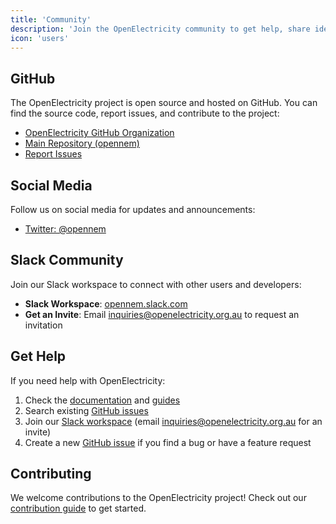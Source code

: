 ```yaml
---
title: 'Community'
description: 'Join the OpenElectricity community to get help, share ideas, and contribute to the project.'
icon: 'users'
---
```



## GitHub

The OpenElectricity project is open source and hosted on GitHub. You can find the source code, report issues, and contribute to the project:

* [OpenElectricity GitHub Organization](https://github.com/opennem)
* [Main Repository (opennem)](https://github.com/opennem/opennem)
* [Report Issues](https://github.com/opennem/opennem/issues)

## Social Media

Follow us on social media for updates and announcements:

* [Twitter: @opennem](https://twitter.com/opennem)

## Slack Community

Join our Slack workspace to connect with other users and developers:

* **Slack Workspace**: [opennem.slack.com](https://opennem.slack.com)
* **Get an Invite**: Email [inquiries@openelectricity.org.au](mailto:inquiries@openelectricity.org.au) to request an invitation

## Get Help

If you need help with OpenElectricity:

1. Check the [documentation](/introduction) and [guides](/guides/networks)
2. Search existing [GitHub issues](https://github.com/opennem/opennem/issues)
3. Join our [Slack workspace](https://opennem.slack.com) (email [inquiries@openelectricity.org.au](mailto:inquiries@openelectricity.org.au) for an invite)
4. Create a new [GitHub issue](https://github.com/opennem/opennem/issues/new) if you find a bug or have a feature request

## Contributing

We welcome contributions to the OpenElectricity project! Check out our [contribution guide](/contribute/overview) to get started.
